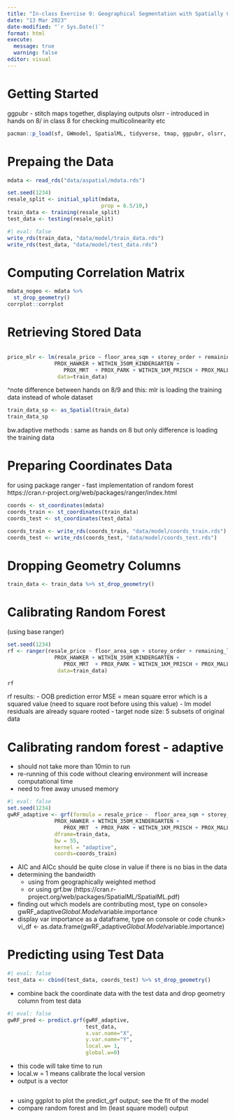 ---
title: "In-class Exercise 9: Geographical Segmentation with Spatially Constrained Clustering Techniques"
date: "13 Mar 2023"
date-modified: "`r Sys.Date()`"
format: html
execute: 
  message: true 
  warning: false
editor: visual
---

# Getting Started

ggpubr - stitch maps together, displaying outputs olsrr - introduced in hands on 8/ in class 8 for checking multicolinearity etc

```{r}
pacman::p_load(sf, GWmodel, SpatialML, tidyverse, tmap, ggpubr, olsrr, devtools, tidymodels)
```

# Prepaing the Data

```{r}
mdata <- read_rds("data/aspatial/mdata.rds")
```

<taken from HDB resale dataset>

```{r}
set.seed(1234)
resale_split <- initial_split(mdata, 
                              prop = 6.5/10,)
train_data <- training(resale_split)
test_data <- testing(resale_split)
```

```{r}
#| eval: false
write_rds(train_data, "data/model/train_data.rds")
write_rds(test_data, "data/model/test_data.rds")
```

# Computing Correlation Matrix

```{r}
mdata_nogeo <- mdata %>% 
  st_drop_geometry()
corrplot::corrplot
```

# Retrieving Stored Data

```{r}

```

```{r}
price_mlr <- lm(resale_price ~ floor_area_sqm + storey_order + remaining_lease_mths + PROX_CBD + WITHIN_350M_CHILDCARE + PROX_ELDERLYCARE +
               PROX_HAWKER + WITHIN_350M_KINDERGARTEN + 
                  PROX_MRT  + PROX_PARK + WITHIN_1KM_PRISCH + PROX_MALL + PROX_SUPERMARKET + WITHIN_350M_BUS,
                data=train_data)
```

\^note difference between hands on 8/9 and this: mlr is loading the training data instead of whole dataset

```{r}
train_data_sp <- as_Spatial(train_data)
train_data_sp
```

bw.adaptive methods : same as hands on 8 but only difference is loading the training data

# Preparing Coordinates Data

for using package ranger - fast implementation of random forest https://cran.r-project.org/web/packages/ranger/index.html

```{r}

coords <- st_coordinates(mdata)
coords_train <- st_coordinates(train_data)
coords_test <- st_coordinates(test_data)
```

```{r}

coords_train <- write_rds(coords_train, "data/model/coords_train.rds")
coords_test <- write_rds(coords_test, "data/model/coords_test.rds")

```

# Dropping Geometry Columns

```{r}
train_data <- train_data %>% st_drop_geometry()
```

# Calibrating Random Forest

(using base ranger)

```{r}
set.seed(1234)
rf <- ranger(resale_price ~ floor_area_sqm + storey_order + remaining_lease_mths + PROX_CBD + WITHIN_350M_CHILDCARE + PROX_ELDERLYCARE +
               PROX_HAWKER + WITHIN_350M_KINDERGARTEN + 
                  PROX_MRT  + PROX_PARK + WITHIN_1KM_PRISCH + PROX_MALL + PROX_SUPERMARKET + WITHIN_350M_BUS,
                data=train_data)
```

```{r}
rf
```

rf results: - OOB prediction error MSE = mean square error which is a squared value (need to square root before using this value) - lm model residuals are already square rooted - target node size: 5 subsets of original data

# Calibrating random forest - adaptive

-   should not take more than 10min to run
-   re-running of this code without clearing environment will increase computational time
-   need to free away unused memory

```{r}
#| eval: false
set.seed(1234)
gwRF_adaptive <- grf(formula = resale_price ~  floor_area_sqm + storey_order + remaining_lease_mths + PROX_CBD + WITHIN_350M_CHILDCARE + PROX_ELDERLYCARE +
               PROX_HAWKER + WITHIN_350M_KINDERGARTEN + 
                  PROX_MRT  + PROX_PARK + WITHIN_1KM_PRISCH + PROX_MALL + PROX_SUPERMARKET + WITHIN_350M_BUS,
               dframe=train_data,
               bw = 55,
               kernel = "adaptive",
               coords=coords_train)
```

-   AIC and AICc should be quite close in value if there is no bias in the data
-   determining the bandwidth
    -   using from geographically weighted method
    -   or using grf.bw (https://cran.r-project.org/web/packages/SpatialML/SpatialML.pdf)
-   finding out which models are contributing most, type on console\> gwRF_adaptive$Global.Model$variable.importance
-   display var importance as a dataframe, type on console or code chunk\> vi_df \<- as.data.frame(gwRF_adaptive$Global.Model$variable.importance)

# Predicting using Test Data

```{r}
#| eval: false
test_data <- cbind(test_data, coords_test) %>% st_drop_geometry()
```

-   combine back the coordinate data with the test data and drop geometry column from test data

```{r}
#| eval: false
gwRF_pred <- predict.grf(gwRF_adaptive, 
                         test_data,
                         x.var.name="X",
                         y.var.name="Y",
                         local.w= 1,
                         global.w=0)
```

-   this code will take time to run
-   local.w = 1 means calibrate the local version
-   output is a vector

```{r}

```

-   using ggplot to plot the predict_grf output; see the fit of the model
-   compare random forest and lm (least square model) output

```{r}

```

```{r}

```

```{r}

```

```{r}

```

```{r}

```
